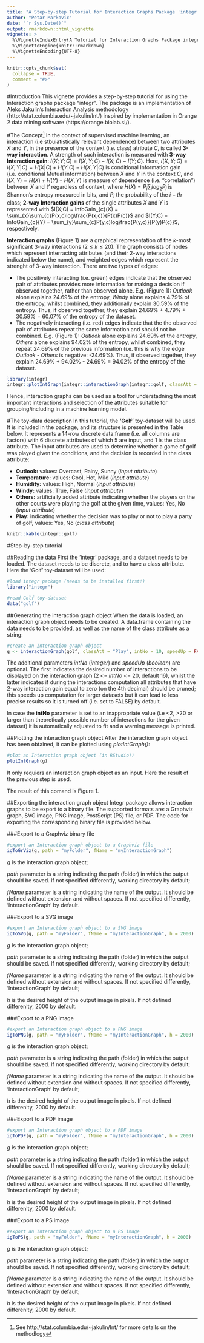 ```yaml
---
title: "A Step-by-step Tutorial for Interaction Graphs Package 'integr'"
author: "Petar Markovic"
date: "`r Sys.Date()`"
output: rmarkdown::html_vignette
vignette: >
  %\VignetteIndexEntry{A Tutorial for Interaction Graphs Package integr}
  %\VignetteEngine{knitr::rmarkdown}
  %\VignetteEncoding{UTF-8}
---
```


```r
knitr::opts_chunk$set(
  collapse = TRUE,
  comment = "#>"
)
```

#Introduction
This vignette provides a step-by-step tutorial for using the Interaction graphs package "integr". The package is an implementation of Aleks Jakulin's Interaction Analysis methodology (http://stat.columbia.edu/~jakulin/Int/) inspired by implementation in Orange 2 data mining software (https://orange.biolab.si/).

#The Concept^[See http://stat.columbia.edu/~jakulin/Int/ for more details on the methodlogy]
In the context of supervised machine learning, an interaction (i.e stbuiatistically relevant dependence) between two attributes $X$ and $Y$, in the presence of the context (i.e. class) atribute $C$, is called **3-way interaction**. A strength of such interaction is measured with **3-way Interaction gain**: $I(X;Y;C) = I(X,Y;C) − I(X;C) − I(Y;C)$. Here, $I(X,Y;C) = I(X,Y|C) = H(X|C) + H(Y|C) − H(X,Y|C)$ is conditional Information gain (i.e. conditional Mutual information) between $X$ and $Y$ in the context $C$, and $I(X;Y) = H(X) + H(Y) − H(X,Y)$ is measure of dependence (i.e. "correlation") between $X$ and $Y$ regardless of context, where $H(X) = P_i \sum_{i}log_{2}P_i$ is Shannon's entropy measured in bits, and $P_i$ the probability of the $i-th$ class; **2-way Interaction gains** of the single attributes $X$ and $Y$ is represented with $I(X;C) = InfoGain_{c}(X) = \sum_{x}\sum_{c}P(x,c)log\frac{P(x,c)}{P(x)P(c)}$ and $I(Y;C) = InfoGain_{c}(Y) = \sum_{y}\sum_{c}P(y,c)log\frac{P(y,c)}{P(y)P(c)}$, respectively.


**Interaction graphs** (Figure 1) are a graphical representation of the $k$-most significant 3-way interactions ($2 \leq k \leq 20$). The graph consists of nodes which represent interracting attributes (and their 2-way interactions indicated below the name), and weighted edges which represent the strenght of 3-way interaction. There are two types of edges: 

* The positively interacting (i.e. green) edges indicate that the observed pair of attributes provides more information for making a decision if observed together, rather than observed alone. E.g. (Figure 1): _Outlook_ alone explains 24.69% of the entropy, _Windy_ alone explains 4.79% of the entropy, whilst combined, they additionally explain 30.59% of the entropy. Thus, if observed together, they explain 24.69% + 4.79% + 30.59% = 60.07% of the entropy of the dataset.
* The negatively interacting (i.e. red) edges indicate that the the observed pair of attributes repeat the same information and should not be combined. E.g. (Figure 1): _Outlook_ alone explains 24.69% of the entropy, _Others_ alone explains 94.02% of the entropy, whilst combined, they repeat 24.69% of the previous information (i.e. this is why the edge _Outlook_ - _Others_ is negative: -24.69%). Thus, if observed together, they explain 24.69% + 94.02% - 24.69% = 94.02% of the entropy of the dataset.

```r
library(integr)
integr::plotIntGraph(integr::interactionGraph(integr::golf, classAtt = "Play", intNo = 10))
```

Hence, interaction graphs can be used as a tool for understadning the most important interactions and selection of the attributes suitable for grouping/including in a machine learning model.

#The toy-data description
In this tutorial, the **'Golf'** toy-dataset will be used. It is included in the package, and its structure is presented in the Table below. It represents a 14-row discrete data.frame (i.e. all columns are factors) with 6 discrete attributes of which 5 are input, and 1 is the class attribute. The input attributes are used to determine whether a game of golf was played given the conditions, and the decision is recorded in the class attribute:

* __Outlook:__ values: Overcast, Rainy, Sunny (_input attribute_)
* __Temperature:__ values: Cool, Hot, Mild (_input attribute_)
* __Humidity:__ values: High, Normal (_input attribute_)
* __Windy:__ values: True, False (_input attribute_)
* __Others:__ artificially added attribute indicating whether the players on the other courts were playing the golf at the given time, values: Yes, No (_input attribute_)
* __Play:__ indicating whether the decision was to play or not to play a party of golf, values: Yes, No (_class attribute_)

```r
knitr::kable(integr::golf)
```

#Step-by-step tutorial

##Reading the data
First the 'integr' package, and a dataset needs to be loaded. The dataset needs to be discrete, and to have a class attribute. Here the 'Golf' toy-dataset will be used:
```r
#load integr package (needs to be installed first!)
library("integr")

#read Golf toy-dataset
data("golf")
```

##Generating the interaction graph object
When the data is loaded, an interaction graph object needs to be created. A data.frame containing the data needs to be provided, as well as the name of the class attribute as a string:
```r
#create an Interaction graph object
g <- interactionGraph(golf, classAtt = "Play", intNo = 10, speedUp = FALSE)
```

The additional parameters _intNo_ (_integer_) and _speedUp_ (_boolean_) are optional. The first indicates the desired number of interactions to be displayed on the interaction graph (2 <= _intNo_ <= 20, default 16), whilst the latter indicates if during the interactions computation all attributes that have 2-way interaction gain equal to zero (on the 4th decimal) should be pruned; this speeds up computation for larger datasets but it can lead to less precise results so it is turned off (i.e. set to FALSE) by default.

In case the __intNo__ parameter is set to an inappropriate value (i.e <2, >20 or larger than theoretically possible number of interactions for the given dataset) it is automatically adjusted to fit and a warning message is printed.

##Plotting the interaction graph object
After the interaction graph object has been obtained, it can be plotted using _plotIntGraph()_:
```r
#plot an Interaction graph object (in RStudio!)
plotIntGraph(g)
```

It only requiers an interaction graph object as an input. Here the result of the previous step is used.

The result of this comand is Figure 1.

##Exporting the interaction graph object
Integr package allows interaction graphs to be export to a binary file. The supported formats are: a Graphviz graph, SVG image, PNG image, PostScript (PS) file, or PDF. The code for exporting the corresponding binary file is provided below.

###Export to a Graphviz binary file
```r
#export an Interaction graph object to a Graphviz file
igToGrViz(g, path = "myFolder", fName = "myInteractionGraph")
```

_g_ is the interaction graph object; 

_path_ parameter is a string indicating the path (folder) in which the output should be saved. If not specified differently, working directory by default;

_fName_ parameter is a string indicating the name of the output. It should be defined without extension and without spaces. If not specified differently, 'InteractionGraph' by default.

###Export to  a SVG image
```r
#export an Interaction graph object to a SVG image
igToSVG(g, path = "myFolder", fName = "myInteractionGraph", h = 2000)
```

_g_ is the interaction graph object; 

_path_ parameter is a string indicating the path (folder) in which the output should be saved. If not specified differently, working directory by default;

_fName_ parameter is a string indicating the name of the output. It should be defined without extension and without spaces. If not specified differently, 'InteractionGraph' by default;

_h_ is the desired height of the output image in pixels. If not defined differenlty, 2000 by default.

###Export to a PNG image
```r
#export an Interaction graph object to a PNG image
igToPNG(g, path = "myFolder", fName = "myInteractionGraph", h = 2000)
```

_g_ is the interaction graph object; 

_path_ parameter is a string indicating the path (folder) in which the output should be saved. If not specified differently, working directory by default;

_fName_ parameter is a string indicating the name of the output. It should be defined without extension and without spaces. If not specified differently, 'InteractionGraph' by default;

_h_ is the desired height of the output image in pixels. If not defined differenlty, 2000 by default.

###Export to a PDF image
```r
#export an Interaction graph object to a PDF image
igToPDF(g, path = "myFolder", fName = "myInteractionGraph", h = 2000)
```

_g_ is the interaction graph object; 

_path_ parameter is a string indicating the path (folder) in which the output should be saved. If not specified differently, working directory by default;

_fName_ parameter is a string indicating the name of the output. It should be defined without extension and without spaces. If not specified differently, 'InteractionGraph' by default;

_h_ is the desired height of the output image in pixels. If not defined differenlty, 2000 by default.

###Export to a PS image
```r
#export an Interaction graph object to a PS image
igToPS(g, path = "myFolder", fName = "myInteractionGraph", h = 2000)
```

_g_ is the interaction graph object; 

_path_ parameter is a string indicating the path (folder) in which the output should be saved. If not specified differently, working directory by default;

_fName_ parameter is a string indicating the name of the output. It should be defined without extension and without spaces. If not specified differently, 'InteractionGraph' by default;

_h_ is the desired height of the output image in pixels. If not defined differenlty, 2000 by default.
